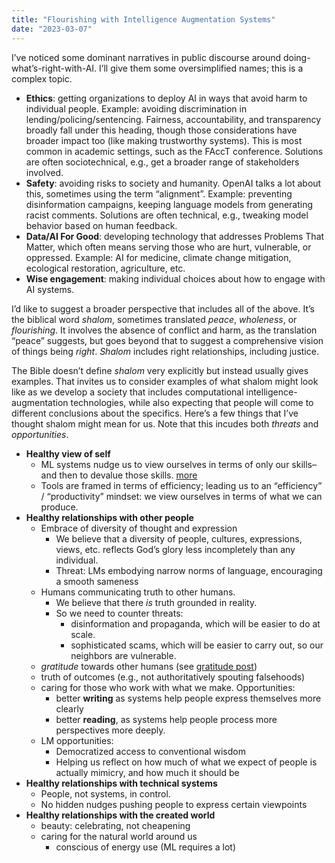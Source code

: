 ```yaml
---
title: "Flourishing with Intelligence Augmentation Systems"
date: "2023-03-07"
---
```


I've noticed some dominant narratives in public discourse around doing-what's-right-with-AI. I'll give them some oversimplified names; this is a complex topic.

- **Ethics**: getting organizations to deploy AI in ways that avoid harm to individual people. Example: avoiding discrimination in lending/policing/sentencing. Fairness, accountability, and transparency broadly fall under this heading, though those considerations have broader impact too (like making trustworthy systems). This is most common in academic settings, such as the FAccT conference. Solutions are often sociotechnical, e.g., get a broader range of stakeholders involved.
- **Safety**: avoiding risks to society and humanity. OpenAI talks a lot about this, sometimes using the term "alignment". Example: preventing disinformation campaigns, keeping language models from generating racist comments. Solutions are often technical, e.g., tweaking model behavior based on human feedback.
- **Data/AI For Good**: developing technology that addresses Problems That Matter, which often means serving those who are hurt, vulnerable, or oppressed. Example: AI for medicine, climate change mitigation, ecological restoration, agriculture, etc.
- **Wise engagement**: making individual choices about how to engage with AI systems. 

I'd like to suggest a broader perspective that includes all of the above. It's the biblical word *shalom*, sometimes translated *peace*, *wholeness*, or *flourishing*. It involves the absence of conflict and harm, as the translation "peace" suggests, but goes beyond that to suggest a comprehensive vision of things being *right*. *Shalom* includes right relationships, including justice.

The Bible doesn't define *shalom* very explicitly but instead usually gives examples. That invites us to consider examples of what shalom might look like as we develop a society that includes computational intelligence-augmentation technologies, while also expecting that people will come to different conclusions about the specifics. Here's a few things that I've thought shalom might mean for us. Note that this incudes both *threats* and *opportunities*.


- **Healthy view of self**
  - ML systems nudge us to view ourselves in terms of only our skills--and then to devalue those skills. [more](../major-in-human/index.qmd)
  - Tools are framed in terms of efficiency; leading us to an "efficiency" / "productivity" mindset: we view ourselves in terms of what we can produce.
- **Healthy relationships with other people**
  - Embrace of diversity of thought and expression
    - We believe that a diversity of people, cultures, expressions, views, etc. reflects God's glory less incompletely than any individual.
    - Threat: LMs embodying narrow norms of language, encouraging a smooth sameness
  - Humans communicating truth to other humans.
    - We believe that there *is* truth grounded in reality.
    - So we need to counter threats:
      - disinformation and propaganda, which will be easier to do at scale.
      - sophisticated scams, which will be easier to carry out, so our neighbors are vulnerable.
  - *gratitude* towards other humans (see [gratitude post](../ml-gratitude/index.qmd))
  - truth of outcomes (e.g., not authoritatively spouting falsehoods)
  - caring for those who work with what we make. Opportunities:
    - better **writing** as systems help people express themselves more clearly
    - better **reading**, as systems help people process more perspectives more deeply.
  - LM opportunities:
    - Democratized access to conventional wisdom
    - Helping us reflect on how much of what we expect of people is actually mimicry, and how much it should be
- **Healthy relationships with technical systems**
  - People, not systems, in control.
  - No hidden nudges pushing people to express certain viewpoints
- **Healthy relationships with the created world**
  - beauty: celebrating, not cheapening
  - caring for the natural world around us
    - conscious of energy use (ML requires a lot)

